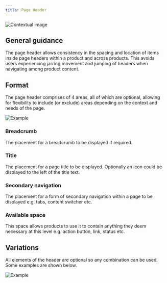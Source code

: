 ```yaml
---
title: Page Header
---
```


<Row>
 <Column colLg={8}>

![Contextual image](images/0.png)

 </Column>
</Row>

## General guidance

The page header allows consistency in the spacing and location of items inside
page headers within a product and across products.  This avoids users
experiencing jarring movement and jumping of headers when navigating among
product content.

## Format

The page header comprises of 4 areas, all of which are optional, allowing for
flexibility to include (or exclude) areas depending on the context and needs
of the page.

<Row>
 <Column colLg={8}>

![Example](images/1.png)

 </Column>
</Row>

### Breadcrumb

The placement for a  breadcrumb to be displayed if required.

### Title

The placement for a page title to be displayed.  Optionally an icon could be
displayed to the left of the title text.

### Secondary navigation

The placement for a form of secondary navigation within a page to be displayed
e.g. tabs, content switcher etc.

### Available space

This space allows products to use it to contain anything they deem necessary
at this level e.g. action button,  link, status etc.

## Variations

All elements of the header are optional so any combination can be used.
Some examples are shown below.

<Row>
 <Column colLg={8}>

![Example](images/2.png)

 </Column>
</Row>
